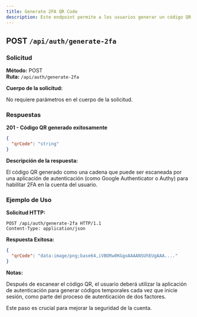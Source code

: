 ```yaml
---
title: Generate 2FA QR Code
description: Este endpoint permite a los usuarios generar un código QR para habilitar la autenticación de dos factores (2FA) en su cuenta. El código QR es utilizado por una aplicación de autenticación para generar códigos temporales.
---
```


## POST `/api/auth/generate-2fa`

### Solicitud

**Método:** POST  
**Ruta:** `/api/auth/generate-2fa`

**Cuerpo de la solicitud:**

No requiere parámetros en el cuerpo de la solicitud.

### Respuestas

**201 - Código QR generado exitosamente**

```json
{
  "qrCode": "string"
}

```

**Descripción de la respuesta:**

El código QR generado como una cadena que puede ser escaneada por una aplicación de autenticación (como Google Authenticator o Authy) para habilitar 2FA en la cuenta del usuario.

### Ejemplo de Uso

**Solicitud HTTP:**

```https
POST /api/auth/generate-2fa HTTP/1.1
Content-Type: application/json

```

**Respuesta Exitosa:**

```json
{
  "qrCode": "data:image/png;base64,iVBORw0KGgoAAAANSUhEUgAAA...."
}

```

**Notas:**

Después de escanear el código QR, el usuario deberá utilizar la aplicación de autenticación para generar códigos temporales cada vez que inicie sesión, como parte del proceso de autenticación de dos factores.

Este paso es crucial para mejorar la seguridad de la cuenta.
